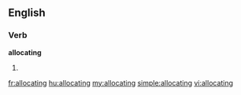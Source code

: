 ==English==

===Verb===
'''allocating'''

# {{present participle of|[[allocate]]}}

[[fr:allocating]]
[[hu:allocating]]
[[my:allocating]]
[[simple:allocating]]
[[vi:allocating]]